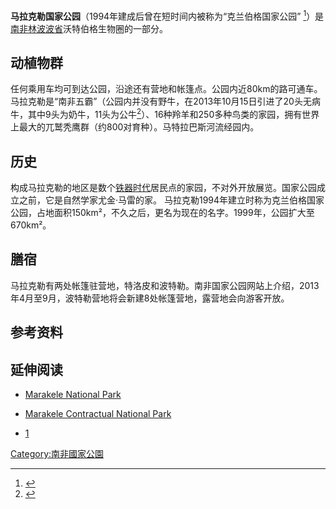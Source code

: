 {{Infobox protected area

| name =马拉克勒国家公园

| iucn_category = II

| photo = Marakele MS2011ZA261.jpg

| photo_caption = View of the Waterberg massif, Marakele National Park

| photo_width =

| map = South Africa

| relief = 1

| map_caption = 公园的地理位置

| location = [[南非|南非]], [[林波波省|林波波省]]

| nearest_city = [[塔巴津比|塔巴津比]]

| lat_d = 24

| lat_m = 23

| lat_s =

| lat_NS = S

| long_d = 27

| long_m = 37

| long_s =

| long_EW = E

| scale = 500000

| region = ZA

| source = dewiki

| area = {{convert|670|km2|sqmi|abbr=on}}

| established = 1994

| visitation_num =

| visitation_year =

| governing_body = 南非国家公园

| url = http://www.sanparks.org/parks/marakele/

}}

'''马拉克勒国家公园'''（1994年建成后曾在短时间内被称为“克兰伯格国家公园” <ref name=sanparks-history>{{cite web|title=Marakele National Park - Natural & Cultural History|url=http://www.sanparks.org/parks/marakele/tourism/history.php|publisher=South African National Parks|accessdate=19 August 2012|archive-date=2012-04-29|archive-url=https://www.webcitation.org/67HVUAif3?url=http://www.sanparks.org/parks/marakele/tourism/history.php|dead-url=no}}</ref>）是[[南非|南非]][[林波波省|林波波省]]沃特伯格生物圈的一部分。

 

==动植物群==

任何乘用车均可到达公园，沿途还有营地和帐篷点。公园内近80km的路可通车。马拉克勒是“南非五霸”（公园内并没有野牛，在2013年10月15日引进了20头无病牛，其中9头为奶牛，11头为公牛<ref>{{Cite web |url=http://www.sanparks.co.za/about/news/default.php?id=55912 |title=存档副本 |access-date=2014-03-04 |archive-date=2015-01-09 |archive-url=https://web.archive.org/web/20150109053143/http://www.sanparks.co.za/about/news/default.php?id=55912 |dead-url=no }}</ref>）、16种羚羊和250多种鸟类的家园，拥有世界上最大的兀鹫秃鹰群（约800对育种）。马特拉巴斯河流经园内。

 

==历史==

构成马拉克勒的地区是数个[[铁器时代|铁器时代]]居民点的家园，不对外开放展览。国家公园成立之前，它是自然学家尤金·马雷的家。 马拉克勒1994年建立时称为克兰伯格国家公园，占地面积150km²，不久之后，更名为现在的名字。1999年，公园扩大至670km²。

 

==膳宿==

马拉克勒有两处帐篷驻营地，特洛皮和波特勒。南非国家公园网站上介绍，2013年4月至9月，波特勒营地将会新建8处帐篷营地，露营地会向游客开放。

 

==参考资料==

{{reflist}}

 

==延伸阅读==

{{Commonscat|Marakele National Park|马拉克勒国家公园}}

* [http://www.sanparks.org/parks/marakele/ Marakele National Park] {{Wayback|url=http://www.sanparks.org/parks/marakele/ |date=20210223080034 }}

* [https://web.archive.org/web/20071223093621/http://www.marakelepark.co.za/ Marakele Contractual National Park]

* [http://www.sanparks.co.za/about/news/default.php?id=55912] {{Wayback|url=http://www.sanparks.co.za/about/news/default.php?id=55912 |date=20150109053143 }}

 

{{South African National Parks}}

 


 

[[Category:南非國家公園|Category:南非國家公園]]